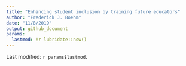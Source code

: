 ```yaml
---
title: "Enhancing student inclusion by training future educators"
author: "Frederick J. Boehm"
date: "11/8/2019"
output: github_document
params:
  lastmod: !r lubridate::now()
---
```


Last modified: `r params$lastmod`.




